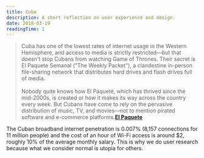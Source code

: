 ```yaml
---
title: Cuba
description: A short reflection on user experience and design.
date: 2018-03-19
readingTime: 1
---
```


>Cuba has one of the lowest rates of internet usage in the Western Hemisphere, and access to media is strictly restricted—but that doesn't stop Cubans from watching Game of Thrones. Their secret is El Paquete Semanal ("The Weekly Packet"), a clandestine in-person file-sharing network that distributes hard drives and flash drives full of media.
<br /><br />
Nobody quite knows how El Paquete, which has thrived since the mid-2000s, is created or how it makes its way across the country every week. But Cubans have come to rely on the pervasive distribution of music, TV, and movies—not to mention pirated software and e-commerce platforms.**<a href="https://qz.com/email/quartz-obsession/1230913/">El Paquete</a>**

The Cuban broadband internet penetration is 0.007% (8,157 connections for 11 million people) and the cost of an hour of Wi-Fi access is around $2, roughly 10% of the average monthly salary. This is why we do user research because what we consider normal is utopia for others.
